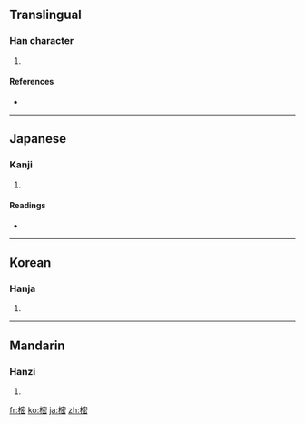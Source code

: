 ==Translingual==

===Han character===
{{Han char|rn=75|rad=木|as=11|sn=15|four=|canj=木十心山 (DJPU)}}

# {{defn|Han|sort=木11}}

====References====
* {{Han ref|kx=0549.290|dkj=15428|dj=0937.230|hdz=21284.140|uh=6A12|ud=27154}}

----

==Japanese==

===Kanji===
{{ja-kanji|grade=|rs=木11}}

# {{defn|Japanese}}

====Readings====
* {{ja-readings|on=[[みつ]] (mitsu)|kun=[[じんこう]] (jinkou), [[しきみ]] (shikimi)}}

----

==Korean==

===Hanja===
{{ko-hanja|hangeul=밀|eumhun=|rv=mil|mr=mil|y=mil}}

# {{defn|Korean}}

----

==Mandarin==

===Hanzi===
{{cmn-hanzi|pin=[[mì]] ([[mi4]])|wg=mi<sup>4</sup>}}

# {{defn|Mandarin}}

[[fr:樒]]
[[ko:樒]]
[[ja:樒]]
[[zh:樒]]
